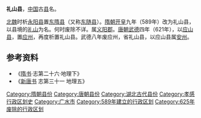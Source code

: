 '''礼山县'''，[[中国|中国]]古[[县|县]]名。

[[北魏|北魏]]时析[[永阳县|永阳县]]置[[东隋县|东隋县]]（又称[[东随县|东随县]]）。[[隋朝|隋朝]][[开皇|开皇]]九年（589年）改为礼山县，以县境的[[礼山|礼山]]为名。何时废除不详。属[[义阳郡|义阳郡]]。[[唐朝|唐朝]][[武德|武德]]四年（621年），以[[應山縣|应山县]]，置[[应州_(南梁)|应州]]，再度析置礼山县。武德八年废应州，省礼山县，以应山县属[[安州_(西魏)|安州]]。

== 参考资料 ==

*《[[隋书|隋书]]·志第二十六·地理下》
*《[[新唐书|新唐书]] 志第三十一 地理五》

{{湖北行政区划小作品}}
{{DEFAULTSORT:L}}
[[Category:隋朝县份|Category:隋朝县份]]
[[Category:唐朝县份|Category:唐朝县份]]
[[Category:湖北古代县份|Category:湖北古代县份]]
[[Category:孝感行政区划史|Category:孝感行政区划史]]
[[Category:广水市|Category:广水市]]
[[Category:589年建立的行政区划|Category:589年建立的行政区划]]
[[Category:625年废除的行政区划|Category:625年废除的行政区划]]